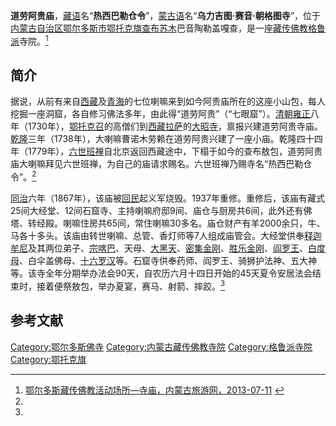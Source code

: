 {{Infobox Tibetan Buddhist monastery
|name =道劳阿贵庙
|image = 
|image size = 250px
|alt = 
|caption = 
|t=
|w=
|to = 
|ipa={{IPA|}}
|z=
|thdl=
|e=
|tc=道勞阿貴廟
|s=道劳阿贵庙
|p=
|m=
|k=
|pushpin_map = 
|latd =  | latm =  | lats =  | latNS = 
|longd=  | longm= | longs =| longEW = 
|iso_region = 
|map_caption = 
|mapsize = 
|location_country = 中国
|location = {{CHN}}[[内蒙古自治区|内蒙古自治区]][[鄂尔多斯市|鄂尔多斯市]][[鄂托克旗|鄂托克旗]]
|coordinates_display =
|founded_by = 
|date_founded =
|date_renovated =
|sect = [[格鲁派|格鲁派]]
|mather =
|children =
|dedicated_to = 
|tulku =
|head_lama = 
|head_mgh =
|no._of_monks = 
|architecture = 
|festivals =
|footnotes = 
}}

'''道劳阿贵庙'''，[[藏语|藏语]]名“'''热西巴勒仓令'''”，[[蒙古语|蒙古语]]名“'''乌力吉图·赛音·朝格图寺'''”，位于[[内蒙古自治区|内蒙古自治区]][[鄂尔多斯市|鄂尔多斯市]][[鄂托克旗|鄂托克旗]][[查布苏木|查布苏木]]巴音陶勒盖嘎查，是一座[[藏传佛教|藏传佛教]][[格鲁派|格鲁派]]寺院。<ref name=dcd>[http://www.nmglyw.com/html/2012/eerduosiwenhua_1005/2469.html 鄂尔多斯藏传佛教活动场所—寺庙，内蒙古旅游网，2013-07-11] {{webarchive|url=https://archive.is/20130715090919/http://www.nmglyw.com/html/2012/eerduosiwenhua_1005/2469.html |date=2013-07-15 }}</ref>

==简介==
据说，从前有来自[[西藏|西藏]]及[[青海|青海]]的七位喇嘛来到如今阿贵庙所在的这座小山包，每人挖掘一座洞窟，各自修习佛法多年，由此得“道劳阿贵”（“七眼窟”）。[[清朝|清朝]][[雍正|雍正]]八年（1730年），[[鄂托克召|鄂托克召]]的高僧们到[[西藏|西藏]][[拉萨|拉萨]]的[[大昭寺|大昭寺]]，禀报兴建道劳阿贵寺庙。[[乾隆|乾隆]]三年（1738年），大喇嘛曹诺木劳赖在道劳阿贵兴建了一座小庙。乾隆四十四年（1779年），[[六世班禅|六世班禅]]自北京返回西藏途中，下榻于如今的查布敖包，道劳阿贵庙大喇嘛拜见六世班禅，为自己的庙请求赐名。六世班禅乃赐寺名“热西巴勒仓令”。<ref name=dcd/>

[[同治|同治]]六年（1867年），该庙被[[回民|回民]]起义军烧毁。1937年重修。重修后，该庙有藏式25间大经堂、12间石窟寺、主持喇嘛府邸9间、庙仓与厨房共6间，此外还有佛塔、转经殿。喇嘛住房共65间，常住喇嘛30多名。庙仓财产有羊2000余只，牛、马各十多头。该庙由转世喇嘛、总管、香灯师等7人组成庙管会。大经堂供奉[[释迦牟尼|释迦牟尼]]及其两位弟子、[[宗喀巴|宗喀巴]]、天母、[[大黑天|大黑天]]、[[密集金刚|密集金刚]]、[[胜乐金刚|胜乐金刚]]、[[阎罗王|阎罗王]]、[[白度母|白度母]]、白伞盖佛母、[[十六罗汉|十六罗汉]]等。石窟寺供奉药师、阎罗王、骑狮护法神、五大神等。该寺全年分期举办法会90天，自农历六月十四日开始的45天夏令安居法会结束时，接着便祭敖包，举办夏宴，赛马、射箭、摔跤。<ref name=dcd/>

==参考文献==
{{reflist}}

[[Category:鄂尔多斯佛寺|Category:鄂尔多斯佛寺]]
[[Category:内蒙古藏传佛教寺院|Category:内蒙古藏传佛教寺院]]
[[Category:格鲁派寺院|Category:格鲁派寺院]]
[[Category:鄂托克旗|Category:鄂托克旗]]